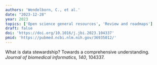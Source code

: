 ```yaml
---
authors: 'Wendelborn, C., et al.'
date: "2023-12-28"
year: 2023
topics: ['Open science general resources', 'Review and roadmaps']
draft: false
doi: 'https://doi.org/10.1016/j.jbi.2023.104337'
pmid: 'https://pubmed.ncbi.nlm.nih.gov/36935012/'
---
```


What is data stewardship? Towards a comprehensive understanding.
*Journal of biomedical informatics, 140*, 104337.